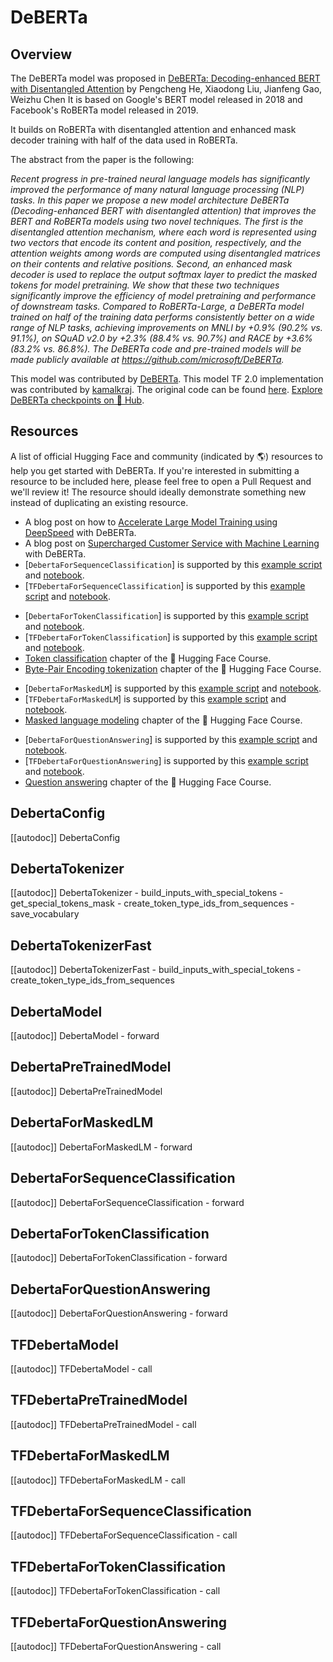 <!--Copyright 2020 The HuggingFace Team. All rights reserved.

Licensed under the Apache License, Version 2.0 (the "License"); you may not use this file except in compliance with
the License. You may obtain a copy of the License at

http://www.apache.org/licenses/LICENSE-2.0

Unless required by applicable law or agreed to in writing, software distributed under the License is distributed on
an "AS IS" BASIS, WITHOUT WARRANTIES OR CONDITIONS OF ANY KIND, either express or implied. See the License for the
specific language governing permissions and limitations under the License.
-->

# DeBERTa

## Overview

The DeBERTa model was proposed in [DeBERTa: Decoding-enhanced BERT with Disentangled Attention](https://arxiv.org/abs/2006.03654) by Pengcheng He, Xiaodong Liu, Jianfeng Gao, Weizhu Chen It is based on Google's
BERT model released in 2018 and Facebook's RoBERTa model released in 2019.

It builds on RoBERTa with disentangled attention and enhanced mask decoder training with half of the data used in
RoBERTa.

The abstract from the paper is the following:

*Recent progress in pre-trained neural language models has significantly improved the performance of many natural
language processing (NLP) tasks. In this paper we propose a new model architecture DeBERTa (Decoding-enhanced BERT with
disentangled attention) that improves the BERT and RoBERTa models using two novel techniques. The first is the
disentangled attention mechanism, where each word is represented using two vectors that encode its content and
position, respectively, and the attention weights among words are computed using disentangled matrices on their
contents and relative positions. Second, an enhanced mask decoder is used to replace the output softmax layer to
predict the masked tokens for model pretraining. We show that these two techniques significantly improve the efficiency
of model pretraining and performance of downstream tasks. Compared to RoBERTa-Large, a DeBERTa model trained on half of
the training data performs consistently better on a wide range of NLP tasks, achieving improvements on MNLI by +0.9%
(90.2% vs. 91.1%), on SQuAD v2.0 by +2.3% (88.4% vs. 90.7%) and RACE by +3.6% (83.2% vs. 86.8%). The DeBERTa code and
pre-trained models will be made publicly available at https://github.com/microsoft/DeBERTa.*


This model was contributed by [DeBERTa](https://huggingface.co/DeBERTa). This model TF 2.0 implementation was
contributed by [kamalkraj](https://huggingface.co/kamalkraj). The original code can be found [here](https://github.com/microsoft/DeBERTa).
[Explore DeBERTa checkpoints on 🤗 Hub](https://huggingface.co/models?sort=downloads&search=DeBERTa).

## Resources

A list of official Hugging Face and community (indicated by 🌎) resources to help you get started with DeBERTa. If you're interested in submitting a resource to be included here, please feel free to open a Pull Request and we'll review it! The resource should ideally demonstrate something new instead of duplicating an existing resource.

<PipelineTag pipeline="text-classification"/>

- A blog post on how to [Accelerate Large Model Training using DeepSpeed](https://huggingface.co/blog/accelerate-deepspeed) with DeBERTa.
- A blog post on [Supercharged Customer Service with Machine Learning](https://huggingface.co/blog/supercharge-customer-service-with-machine-learning) with DeBERTa.
- [`DebertaForSequenceClassification`] is supported by this [example script](https://github.com/huggingface/transformers/tree/main/examples/pytorch/text-classification) and [notebook](https://colab.research.google.com/github/huggingface/notebooks/blob/main/examples/text_classification.ipynb).
- [`TFDebertaForSequenceClassification`] is supported by this [example script](https://github.com/huggingface/transformers/tree/main/examples/tensorflow/text-classification) and [notebook](https://colab.research.google.com/github/huggingface/notebooks/blob/main/examples/text_classification-tf.ipynb).

<PipelineTag pipeline="token-classification" />

- [`DebertaForTokenClassification`] is supported by this [example script](https://github.com/huggingface/transformers/tree/main/examples/pytorch/token-classification) and [notebook](https://colab.research.google.com/github/huggingface/notebooks/blob/main/examples/token_classification.ipynb).
- [`TFDebertaForTokenClassification`] is supported by this [example script](https://github.com/huggingface/transformers/tree/main/examples/tensorflow/token-classification) and [notebook](https://colab.research.google.com/github/huggingface/notebooks/blob/main/examples/token_classification-tf.ipynb).
- [Token classification](https://huggingface.co/course/chapter7/2?fw=pt) chapter of the 🤗 Hugging Face Course.
- [Byte-Pair Encoding tokenization](https://huggingface.co/course/chapter6/5?fw=pt) chapter of the 🤗 Hugging Face Course.

<PipelineTag pipeline="fill-mask"/>

- [`DebertaForMaskedLM`] is supported by this [example script](https://github.com/huggingface/transformers/tree/main/examples/pytorch/language-modeling#robertabertdistilbert-and-masked-language-modeling) and [notebook](https://colab.research.google.com/github/huggingface/notebooks/blob/main/examples/language_modeling.ipynb).
- [`TFDebertaForMaskedLM`] is supported by this [example script](https://github.com/huggingface/transformers/tree/main/examples/tensorflow/language-modeling#run_mlmpy) and [notebook](https://colab.research.google.com/github/huggingface/notebooks/blob/main/examples/language_modeling-tf.ipynb).
- [Masked language modeling](https://huggingface.co/course/chapter7/3?fw=pt) chapter of the 🤗 Hugging Face Course.

<PipelineTag pipeline="question-answering"/>

- [`DebertaForQuestionAnswering`] is supported by this [example script](https://github.com/huggingface/transformers/tree/main/examples/pytorch/question-answering) and [notebook](https://colab.research.google.com/github/huggingface/notebooks/blob/main/examples/question_answering.ipynb).
- [`TFDebertaForQuestionAnswering`] is supported by this [example script](https://github.com/huggingface/transformers/tree/main/examples/tensorflow/question-answering) and [notebook](https://colab.research.google.com/github/huggingface/notebooks/blob/main/examples/question_answering-tf.ipynb).
- [Question answering](https://huggingface.co/course/chapter7/7?fw=pt) chapter of the 🤗 Hugging Face Course.

## DebertaConfig

[[autodoc]] DebertaConfig

## DebertaTokenizer

[[autodoc]] DebertaTokenizer
    - build_inputs_with_special_tokens
    - get_special_tokens_mask
    - create_token_type_ids_from_sequences
    - save_vocabulary

## DebertaTokenizerFast

[[autodoc]] DebertaTokenizerFast
    - build_inputs_with_special_tokens
    - create_token_type_ids_from_sequences

## DebertaModel

[[autodoc]] DebertaModel
    - forward

## DebertaPreTrainedModel

[[autodoc]] DebertaPreTrainedModel

## DebertaForMaskedLM

[[autodoc]] DebertaForMaskedLM
    - forward

## DebertaForSequenceClassification

[[autodoc]] DebertaForSequenceClassification
    - forward

## DebertaForTokenClassification

[[autodoc]] DebertaForTokenClassification
    - forward

## DebertaForQuestionAnswering

[[autodoc]] DebertaForQuestionAnswering
    - forward

## TFDebertaModel

[[autodoc]] TFDebertaModel
    - call

## TFDebertaPreTrainedModel

[[autodoc]] TFDebertaPreTrainedModel
    - call

## TFDebertaForMaskedLM

[[autodoc]] TFDebertaForMaskedLM
    - call

## TFDebertaForSequenceClassification

[[autodoc]] TFDebertaForSequenceClassification
    - call

## TFDebertaForTokenClassification

[[autodoc]] TFDebertaForTokenClassification
    - call

## TFDebertaForQuestionAnswering

[[autodoc]] TFDebertaForQuestionAnswering
    - call
